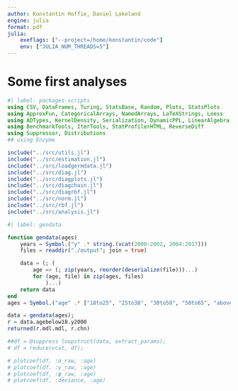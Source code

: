 ```yaml
---
author: Konstantin Hoffie, Daniel Lakeland
engine: julia
format: pdf
julia:
    exeflags: ["--project=/home/konstantin/code"]
    env: ["JULIA_NUM_THREADS=5"]
---
```


# Some first analyses

```julia
#| label: packages-scripts
using CSV, DataFrames, Turing, StatsBase, Random, Plots, StatsPlots
using ApproxFun, CategoricalArrays, NamedArrays, LaTeXStrings, Loess
using ADTypes, KernelDensity, Serialization, DynamicPPL, LinearAlgebra
using BenchmarkTools, IterTools, StatProfilerHTML, ReverseDiff
using Suppressor, Distributions
## using Enzyme

include("../src/utils.jl")
include("../src/estimation.jl")
include("../src/loadgermdata.jl")
include("../src/diag.jl")
include("../src/diagplots.jl")
include("../src/diagchain.jl")
include("../src/diagrbf.jl")
include("../src/norm.jl")
include("../src/rbf.jl")
include("../src/analysis.jl")

```

```julia
#| label: gendata

function gendata(ages) 
    years = Symbol.("y" .* string.(vcat(2000:2002, 2004:2017)))
    files = readdir("./output"; join = true)

    data = (; (
        age => (; zip(years, reorder(deserialize(file)))...)
        for (age, file) in zip(ages, files)
            )...)
    return data
end
ages = Symbol.("age" .* ["18to25", "25to30", "30to50", "50to65", "above65", "below18"]);

data = gendata(ages);
r = data.agebelow18.y2000
returned(r.mdl.mdl, r.chn)

```

```julia

##df = @suppress loopstruct(data, extract_params);
# df = reduce(vcat, df);

# plotcoef(df, :α_raw, :age)
# plotcoef(df, :γ_raw, :age)
# plotcoef(df, :ϕ_raw, :age)
# plotcoef(df, :deviance, :age)

```

<!-- ```{julia} -->

<!-- plotyears = [:y2000, :y2001, :y2002, :y2015, :y2016, :y2017] -->

<!-- plts = Plots.Plot[] -->
<!-- for a in ages -->
<!--     geos = loopstruct(data, x -> plotgeorbf(x, (-.3, .3) ), [a], plotyears) -->
<!--     p = plot([g[2] for g in geos]..., size = (1200, 900), plot_title = "$a") -->
<!--     display(p) -->
<!--     push!(plts, p) -->
<!-- end -->

<!-- ``` -->


<!-- ```{julia} -->

<!-- plts = Plots.Plot[] -->
<!-- for a in ages -->
<!--     dens = loopstruct(data, x -> plotdensrbf(x, (-1, 1)), [a], plotyears) -->
<!--     p = plot([d[2] for d in dens]..., size = (1200, 900), plot_title = "$a") -->
<!--     display(p) -->
<!--     push!(plts, p) -->
<!-- end -->

<!-- ``` -->
